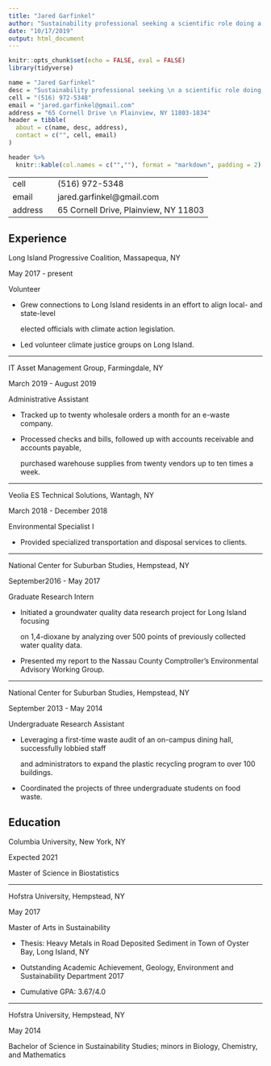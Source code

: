 ```yaml
---
title: "Jared Garfinkel"
author: "Sustainability professional seeking a scientific role doing a public service."
date: "10/17/2019"
output: html_document
---
```


```r
knitr::opts_chunk$set(echo = FALSE, eval = FALSE)
library(tidyverse)
```

```r
name = "Jared Garfinkel"
desc = "Sustainability professional seeking \n a scientific role doing a public service."
cell = "(516) 972-5348"
email = "jared.garfinkel@gmail.com"
address = "65 Cornell Drive \n Plainview, NY 11803-1834"
header = tibble(
  about = c(name, desc, address),
  contact = c("", cell, email)
)
```

```r
header %>% 
  knitr::kable(col.names = c("",""), format = "markdown", padding = 2)
```


|         |              |
| ------  | ------------ |
| cell    |$~~$ (516) 972-5348 |
| email   |$~~$ jared.garfinkel@gmail.com |
| address |$~~$ 65 Cornell Drive, Plainview, NY 11803 |

## Experience

Long Island Progressive Coalition, Massapequa, NY

May 2017 - present

Volunteer

* Grew connections to Long Island residents in an effort to align local- and state-level

    elected officials with climate action legislation.

* Led volunteer climate justice groups on Long Island.

***

IT Asset Management Group, Farmingdale, NY 

March 2019 - August 2019

Administrative Assistant

* Tracked up to twenty wholesale orders a month for an e-waste company.

* Processed checks and bills, followed up with accounts receivable and accounts payable, 

    purchased warehouse supplies from twenty vendors up to ten times a week. 
    
***

Veolia ES Technical Solutions, Wantagh, NY

March 2018 - December 2018

Environmental Specialist I

* Provided specialized transportation and disposal services to clients. 

***

National Center for Suburban Studies, Hempstead, NY

September2016 - May 2017

Graduate Research Intern

* Initiated a groundwater quality data research project for Long Island focusing 

    on 1,4-dioxane by analyzing over 500 points of previously collected water quality data. 

* Presented my report to the Nassau County Comptroller’s Environmental Advisory Working Group. 

***

National Center for Suburban Studies, Hempstead, NY

September 2013 - May 2014

Undergraduate Research Assistant

* Leveraging a first-time waste audit of an on-campus dining hall, successfully lobbied staff 

    and administrators to expand the plastic recycling program to over 100 buildings. 
    
* Coordinated the projects of three undergraduate students on food waste. 

## Education

Columbia University, New York, NY

Expected 2021

Master of Science in Biostatistics

***

Hofstra University, Hempstead, NY

May 2017

Master of Arts in Sustainability

* Thesis: Heavy Metals in Road Deposited Sediment in Town of Oyster Bay, Long Island, NY

* Outstanding Academic Achievement, Geology, Environment and Sustainability Department 2017

* Cumulative GPA: 3.67/4.0

***

Hofstra University, Hempstead, NY

May 2014

Bachelor of Science in Sustainability Studies; minors in Biology, Chemistry, and Mathematics